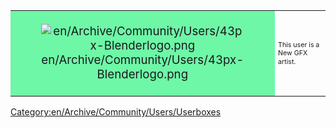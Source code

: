 {| cellspacing="0" align="right" style="width:238px;background:#c5fcdc;"
| style="width:45px;height:45px;background:#6ef7a7;text-align:center;font-size:14pt;" | [[File:en/Archive/Community/Users/43px-Blenderlogo.png]]
| style="font-size:8pt;padding:4pt;line-height:1.25em;" | This user is a New GFX artist.
|}
<noinclude>
[[Category:en/Archive/Community/Users/Userboxes]]
</noinclude>